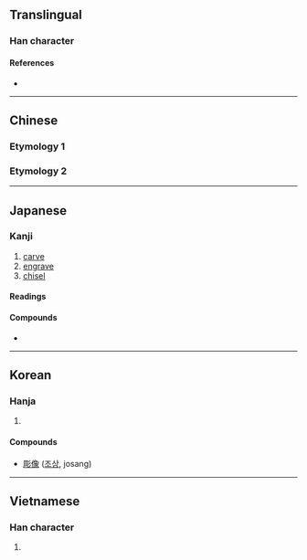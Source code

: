{{also|雕}}
{{character info/new}}
==Translingual==

===Han character===
{{Han char|rn=59|rad=彡|as=08|sn=11|four=72222|canj=BRHHH|ids=⿰周彡}}

====References====
* {{Han ref|kx=0363.230|dkj=09995|dj=0683.030|hdz=20855.040|uh=5F6B|ud=24427|bh=B16E|bd=45422}}

----

==Chinese==

===Etymology 1===
{{zh-see|雕|v}}

===Etymology 2===
{{zh-see|凋|v}}

----

==Japanese==

===Kanji===
{{ja-kanji|grade=c|rs=彡08}}

# [[carve]]
# [[engrave]]
# [[chisel]]

====Readings====
{{ja-readings
|goon=ちょう
|kanon=ちょう
|kun=ほ-る, ぼ-り
}}

====Compounds====
* {{ja-r|彫%刻|ちょう%こく}}

----

==Korean==

===Hanja===
{{ko-hanja|hangeul=조|eumhun=|rv=jo|mr=cho|y=co}}

# {{defn|lang=ko|sort=彡08}}

====Compounds====
* [[彫像]] ([[조상]], josang)

----

==Vietnamese==

===Han character===
{{vi-hantu|[[điêu]], [[đêu]]|rs=彡08}}

# {{defn|lang=vi}}
